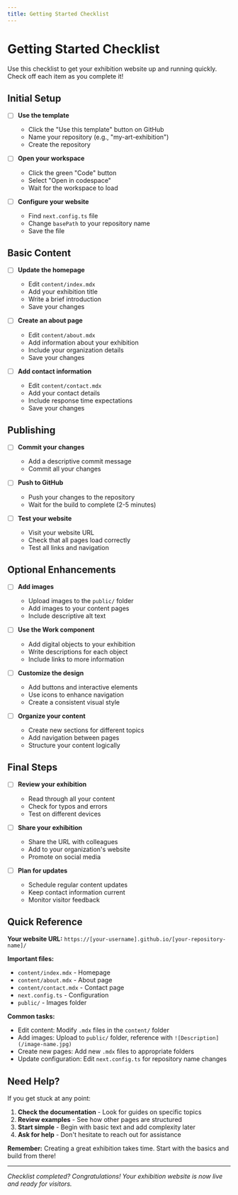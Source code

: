 ```yaml
---
title: Getting Started Checklist
---
```


# Getting Started Checklist

Use this checklist to get your exhibition website up and running quickly. Check off each item as you complete it!

## Initial Setup

- [ ] **Use the template**
  - Click the "Use this template" button on GitHub
  - Name your repository (e.g., "my-art-exhibition")
  - Create the repository

- [ ] **Open your workspace**
  - Click the green "Code" button
  - Select "Open in codespace"
  - Wait for the workspace to load

- [ ] **Configure your website**
  - Find `next.config.ts` file
  - Change `basePath` to your repository name
  - Save the file

## Basic Content

- [ ] **Update the homepage**
  - Edit `content/index.mdx`
  - Add your exhibition title
  - Write a brief introduction
  - Save your changes

- [ ] **Create an about page**
  - Edit `content/about.mdx`
  - Add information about your exhibition
  - Include your organization details
  - Save your changes

- [ ] **Add contact information**
  - Edit `content/contact.mdx`
  - Add your contact details
  - Include response time expectations
  - Save your changes

## Publishing

- [ ] **Commit your changes**
  - Add a descriptive commit message
  - Commit all your changes

- [ ] **Push to GitHub**
  - Push your changes to the repository
  - Wait for the build to complete (2-5 minutes)

- [ ] **Test your website**
  - Visit your website URL
  - Check that all pages load correctly
  - Test all links and navigation

## Optional Enhancements

- [ ] **Add images**
  - Upload images to the `public/` folder
  - Add images to your content pages
  - Include descriptive alt text

- [ ] **Use the Work component**
  - Add digital objects to your exhibition
  - Write descriptions for each object
  - Include links to more information

- [ ] **Customize the design**
  - Add buttons and interactive elements
  - Use icons to enhance navigation
  - Create a consistent visual style

- [ ] **Organize your content**
  - Create new sections for different topics
  - Add navigation between pages
  - Structure your content logically

## Final Steps

- [ ] **Review your exhibition**
  - Read through all your content
  - Check for typos and errors
  - Test on different devices

- [ ] **Share your exhibition**
  - Share the URL with colleagues
  - Add to your organization's website
  - Promote on social media

- [ ] **Plan for updates**
  - Schedule regular content updates
  - Keep contact information current
  - Monitor visitor feedback

## Quick Reference

**Your website URL:** `https://[your-username].github.io/[your-repository-name]/`

**Important files:**
- `content/index.mdx` - Homepage
- `content/about.mdx` - About page
- `content/contact.mdx` - Contact page
- `next.config.ts` - Configuration
- `public/` - Images folder

**Common tasks:**
- Edit content: Modify `.mdx` files in the `content/` folder
- Add images: Upload to `public/` folder, reference with `![Description](/image-name.jpg)`
- Create new pages: Add new `.mdx` files to appropriate folders
- Update configuration: Edit `next.config.ts` for repository name changes

## Need Help?

If you get stuck at any point:

1. **Check the documentation** - Look for guides on specific topics
2. **Review examples** - See how other pages are structured
3. **Start simple** - Begin with basic text and add complexity later
4. **Ask for help** - Don't hesitate to reach out for assistance

**Remember:** Creating a great exhibition takes time. Start with the basics and build from there!

---

*Checklist completed? Congratulations! Your exhibition website is now live and ready for visitors.*
